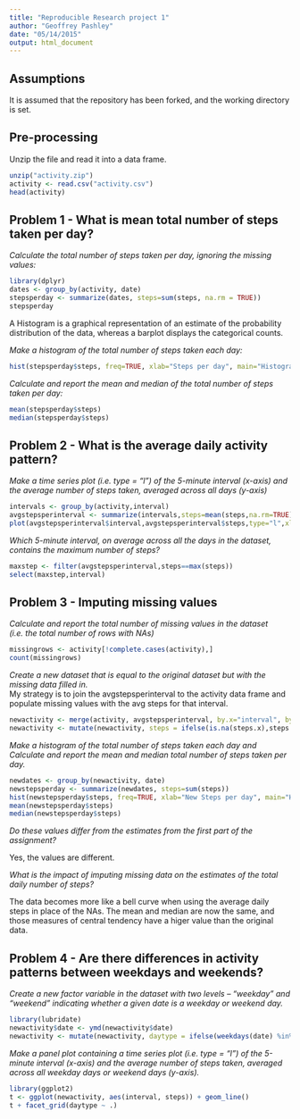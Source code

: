 ```yaml
---
title: "Reproducible Research project 1"
author: "Geoffrey Pashley"
date: "05/14/2015"
output: html_document
---
```

## Assumptions  
It is assumed that the repository has been forked, and the working directory is set.

## Pre-processing  

Unzip the file and read it into a data frame. 

```r
unzip("activity.zip")
activity <- read.csv("activity.csv")
head(activity)
```

## Problem 1 - What is mean total number of steps taken per day?

*Calculate the total number of steps taken per day, ignoring the missing values:*  

```r
library(dplyr)
dates <- group_by(activity, date)
stepsperday <- summarize(dates, steps=sum(steps, na.rm = TRUE))
stepsperday
```

A Histogram is a graphical representation of an estimate of the probability distribution of the data, whereas a barplot displays the categorical counts.

*Make a histogram of the total number of steps taken each day:*  

```r
hist(stepsperday$steps, freq=TRUE, xlab="Steps per day", main="Histogram of Steps", col="green")
```

*Calculate and report the mean and median of the total number of steps taken per day:*  

```r
mean(stepsperday$steps)
median(stepsperday$steps)
```

## Problem 2 - What is the average daily activity pattern?

*Make a time series plot (i.e. type = "l") of the 5-minute interval (x-axis) and the average number of steps taken, averaged across all days (y-axis)*  

```r
intervals <- group_by(activity,interval)
avgstepsperinterval <- summarize(intervals,steps=mean(steps,na.rm=TRUE))
plot(avgstepsperinterval$interval,avgstepsperinterval$steps,type="l",xlab="Interval", ylab="Avg Steps",main="Average Steps per 5-Minute Interval")
```

*Which 5-minute interval, on average across all the days in the dataset, contains the maximum number of steps?*  

```r
maxstep <- filter(avgstepsperinterval,steps==max(steps))
select(maxstep,interval)
```

## Problem 3 - Imputing missing values

*Calculate and report the total number of missing values in the dataset (i.e. the total number of rows with NAs)* 

```r
missingrows <- activity[!complete.cases(activity),]
count(missingrows)
```

*Create a new dataset that is equal to the original dataset but with the missing data filled in.*  
My strategy is to join the avgstepsperinterval to the activity data frame and populate missing values with the avg steps for that interval.

```r
newactivity <- merge(activity, avgstepsperinterval, by.x="interval", by.y = "interval")
newactivity <- mutate(newactivity, steps = ifelse(is.na(steps.x),steps.y,steps.x))
```

*Make a histogram of the total number of steps taken each day and Calculate and report the mean and median total number of steps taken per day.*  

```r
newdates <- group_by(newactivity, date)
newstepsperday <- summarize(newdates, steps=sum(steps))
hist(newstepsperday$steps, freq=TRUE, xlab="New Steps per day", main="Histogram of New Steps", col="blue")
mean(newstepsperday$steps)
median(newstepsperday$steps)
```

*Do these values differ from the estimates from the first part of the assignment?*   

Yes, the values are different.  

*What is the impact of imputing missing data on the estimates of the total daily number of steps?* 

The data becomes more like a bell curve when using the average daily steps in place of the NAs. The mean and median are now the same, and those measures of central tendency have a higer value than the original data.

## Problem 4 - Are there differences in activity patterns between weekdays and weekends?

*Create a new factor variable in the dataset with two levels – “weekday” and “weekend” indicating whether a given date is a weekday or weekend day.*  

```r
library(lubridate)
newactivity$date <- ymd(newactivity$date)
newactivity <- mutate(newactivity, daytype = ifelse(weekdays(date) %in% c("Saturday","Sunday"),"weekend","weekday"))
```

*Make a panel plot containing a time series plot (i.e. type = "l") of the 5-minute interval (x-axis) and the average number of steps taken, averaged across all weekday days or weekend days (y-axis).*  

```r
library(ggplot2)
t <- ggplot(newactivity, aes(interval, steps)) + geom_line()
t + facet_grid(daytype ~ .)
```
